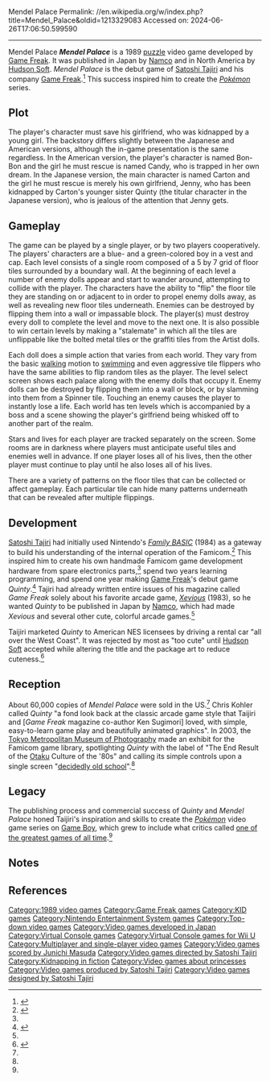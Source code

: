 Mendel Palace
Permalink: //en.wikipedia.org/w/index.php?title=Mendel_Palace&oldid=1213329083
Accessed on: 2024-06-26T17:06:50.599590



------
Mendel Palace
{{Short description|1989 video game}}
{{Infobox video game 
|title        = Mendel Palace
|image        = Mendel Palace Cover.jpg
|caption      = North American cover art
|developer    = [[Game Freak]]
|publisher    = {{vgrelease|JP|[[Namco]]|NA|[[Hudson Soft]]}} 
|director     = [[Satoshi Tajiri]]
|producer     = Satoshi Tajiri
|designer     = Satoshi Tajiri
|artist       = [[Ken Sugimori]]
|programmer   = Yuji Shingai
|composer     = [[Junichi Masuda]]
|released     = {{Video game release|JP|June 27, 1989<ref name="Power-Up"/>{{rp|226}}<ref name="GameFAQs">[http://www.gamefaqs.com/console/nes/data/587446.html Mendel Palace], [[GameFAQs]].</ref>}}{{Video game release|NA|October 12, 1990<ref name="GameFAQs" />}}
|genre        = [[Action game|Action]], [[Puzzle video game|puzzle]]
|modes        = [[Single-player video game|Single-player]], [[Multiplayer video game|multiplayer]]
|platforms    = [[Nintendo Entertainment System]]
}}
'''''Mendel Palace'''''{{efn|Known in Japan as {{nihongo|'''''Quinty'''''|クインティ|Kuinti}}}} is a 1989 [[puzzle video game|puzzle]] video game developed by [[Game Freak]]. It was published in Japan by [[Namco]] and in North America by [[Hudson Soft]]. ''Mendel Palace'' is the debut game of [[Satoshi Tajiri]] and his company [[Game Freak]].<ref>{{cite web | title=作品リスト | publisher=Game Freak | url=http://www.gamefreak.co.jp/list/index.html}}</ref> This success inspired him to create the ''[[Pokémon (video game series)|Pokémon]]'' series.

==Plot==
The player's character must save his girlfriend, who was kidnapped by a young girl. The backstory differs slightly between the Japanese and American versions, although the in-game presentation is the same regardless. In the American version, the player's character is named Bon-Bon and the girl he must rescue is named Candy, who is trapped in her own dream. In the Japanese version, the main character is named Carton and the girl he must rescue is merely his own girlfriend, Jenny, who has been kidnapped by Carton's younger sister Quinty (the titular character in the Japanese version), who is jealous of the attention that Jenny gets.

==Gameplay==
The game can be played by a single player, or by two players cooperatively. The players' characters are a blue- and a green-colored boy in a vest and cap. Each level consists of a single room composed of a 5 by 7 grid of floor tiles surrounded by a boundary wall. At the beginning of each level a number of enemy dolls appear and start to wander around, attempting to collide with the player. The characters have the ability to "flip" the floor tile they are standing on or adjacent to in order to propel enemy dolls away, as well as revealing new floor tiles underneath. Enemies can be destroyed by flipping them into a wall or impassable block. The player(s) must destroy every doll to complete the level and move to the next one. It is also possible to win certain levels by making a "stalemate" in which all the tiles are unflippable like the bolted metal tiles or the graffiti tiles from the Artist dolls.

Each doll does a simple action that varies from each world. They vary from the basic [[walking]] motion to [[human swimming|swimming]] and even aggressive tile flippers who have the same abilities to flip random tiles as the player. The level select screen shows each palace along with the enemy dolls that occupy it. Enemy dolls can be destroyed by flipping them into a wall or block, or by slamming into them from a Spinner tile. Touching an enemy causes the player to instantly lose a life. Each world has ten levels which is accompanied by a boss and a scene showing the player's girlfriend being whisked off to another part of the realm.

Stars and lives for each player are tracked separately on the screen. Some rooms are in darkness where players must anticipate useful tiles and enemies well in advance. If one player loses all of his lives, then the other player must continue to play until he also loses all of his lives.

There are a variety of patterns on the floor tiles that can be collected or affect gameplay. Each particular tile can hide many patterns underneath that can be revealed after multiple flippings.

==Development==
[[Satoshi Tajiri]] had initially used Nintendo's ''[[Family BASIC]]'' (1984) as a gateway to build his understanding of the internal operation of the Famicom.<ref name="A basic history">{{cite web | title=A basic history of BASIC on its 50th birthday | first=John | last=Szczepaniak | date=August 2012 | work=[[Game Developer (magazine) | Game Developer]] | via=GamaSutra, May 1, 2014 | url=https://www.gamasutra.com/view/news/216469/A_basic_history_of_BASIC_on_its_50th_birthday.php | accessdate=July 16, 2019}}</ref> This inspired him to create his own handmade Famicom game development hardware from spare electronics parts,<ref name="A basic history"/> spend two years learning programming, and spend one year making [[Game Freak]]'s debut game ''Quinty''.<ref name="Interview With Satoshi Tajiri">{{cite magazine | magazine=Time Asia | via=Pokedream | title=Interview With Satoshi Tajiri | url=https://pokedream.com/pokemon/infocenter/tajiri.php | accessdate=July 16, 2019}}</ref> Tajiri had already written entire issues of his magazine called ''Game Freak'' solely about his favorite arcade game, ''[[Xevious]]'' (1983), so he wanted ''Quinty'' to be published in Japan by [[Namco]], which had made ''Xevious'' and several other cute, colorful arcade games.<ref name="Power-Up"/>{{rp|226}}

Taijiri marketed ''Quinty'' to American NES licensees by driving a rental car "all over the West Coast". It was rejected by most as "too cute" until [[Hudson Soft]] accepted while altering the title and the package art to reduce cuteness.<ref name="Power-Up">{{cite book| first=Chris | last=Kohler |year=2005|title=Power-Up: How Japanese Video Games Gave the World an Extra Life|publisher=[[BradyGames]]|isbn=0-7440-0424-1|url=https://books.google.com/books?id=auMTAQAAIAAJ|accessdate=July 16, 2019}}</ref>{{rp|226}}

==Reception==
{{Video game reviews
|GamePro = 18/25<ref>{{cite magazine |url=https://retrocdn.net/images/f/f5/GamePro_US_016.pdf |title=Nintendo ProView: ''Mendel Palace'' |author=Andromeda |magazine=[[GamePro]] |date=November 1990 |pages=88–90}}</ref>
}}
About 60,000 copies of ''Mendel Palace'' were sold in the US.<ref name="Power-Up"/>{{rp|226}} Chris Kohler called ''Quinty'' "a fond look back at the classic arcade game style that Taijiri and [''Game Freak'' magazine co-author Ken Sugimori] loved, with simple, easy-to-learn game play and beautifully animated graphics". In 2003, the [[Tokyo Photographic Art Museum|Tokyo Metropolitan Museum of Photography]] made an exhibit for the Famicom game library, spotlighting ''Quinty'' with the label of "The End Result of the [[Otaku]] Culture of the '80s" and calling its simple controls upon a single screen "[[retrogaming|decidedly old school]]".<ref name="Power-Up"/>{{rp|226}}

==Legacy==
The publishing process and commercial success of ''Quinty'' and ''Mendel Palace'' honed Taijiri's inspiration and skills to create the ''[[Pokémon (video game series)|Pokémon]]'' video game series on [[Game Boy]], which grew to include what critics called [[List of video games considered the best|one of the greatest games of all time]].<ref name="Power-Up"/>{{rp|226}}

==Notes==
{{notelist}}

==References==
{{Portal bar|Japan|1980s|1990s|Video games}}
{{reflist}}

{{DEFAULTSORT:Mendel Palace}}
[[Category:1989 video games]]
[[Category:Game Freak games]]
[[Category:KID games]]
[[Category:Nintendo Entertainment System games]]
[[Category:Top-down video games]]
[[Category:Video games developed in Japan]]
[[Category:Virtual Console games]]
[[Category:Virtual Console games for Wii U]]
[[Category:Multiplayer and single-player video games]]
[[Category:Video games scored by Junichi Masuda]]
[[Category:Video games directed by Satoshi Tajiri]]
[[Category:Kidnapping in fiction]]
[[Category:Video games about princesses]]
[[Category:Video games produced by Satoshi Tajiri]]
[[Category:Video games designed by Satoshi Tajiri]]